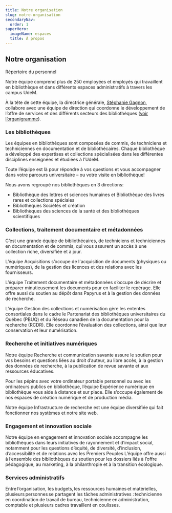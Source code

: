 ```yaml
---
title: Notre organisation
slug: notre-organisation
secondaryNav:
  order: 1
superHero:
  imageName: espaces
  title: À propos
---
```


## Notre organisation

<p><Link to="/nous-joindre/notre-equipe" Icon>Répertoire du personnel</Link></p>

Notre équipe comprend plus de 250 employées et employés qui travaillent en bibliothèque et dans différents espaces administratifs à travers les campus UdeM.  

À la tête de cette équipe, la directrice générale, [Stéphanie Gagnon](stephanie-gagnon), collabore avec une équipe de direction qui coordonne le développement de l’offre de services et des différents secteurs des bibliothèques ([voir l’organigramme](/a-propos/organigramme-bibliotheques-udem.pdf)). 

### Les bibliothèques

Les équipes en bibliothèques sont composées de commis, de techniciens et techniciennes en documentation et de bibliothécaires. Chaque bibliothèque a développé des expertises et collections spécialisées dans les différentes disciplines enseignées et étudiées à l’UdeM.  

Toute l’équipe est là pour répondre à vos questions et vous accompagner dans votre parcours universitaire – ou votre visite en bibliothèque! 

Nous avons regroupé nos bibliothèques en 3 directions: 

- Bibliothèque des lettres et sciences humaines et Bibliothèque des livres rares et collections spéciales
- Bibliothèques Sociétés et création
- Bibliothèques des sciences de la santé et des bibliothèques scientifiques

### Collections, traitement documentaire et métadonnées

C’est une grande équipe de bibliothécaires, de techniciens et techniciennes en documentation et de commis, qui vous assurent un accès à une collection riche, diversifiée et à jour.  

L’équipe Acquisitions s’occupe de l'acquisition de documents (physiques ou numériques), de la gestion des licences et des relations avec les fournisseurs.  

L’équipe Traitement documentaire et métadonnées s’occupe de décrire et préparer minutieusement les documents pour en faciliter le repérage. Elle offre aussi du soutien au dépôt dans Papyrus et à la gestion des données de recherche. 

L’équipe Gestion des collections et numérisation gère les ententes consortiales dans le cadre le Partenariat des bibliothèques universitaires du Québec (PBUQ) et du Réseau canadien de la documentation pour la recherche (RCDR). Elle coordonne l’évaluation des collections, ainsi que leur conservation et leur numérisation. 

### Recherche et initiatives numériques

Notre équipe Recherche et communication savante assure le soutien pour vos besoins et questions liées au droit d’auteur, au libre accès, à la gestion des données de recherche, à la publication de revue savante et aux ressources éducatives.

Pour les pépins avec votre ordinateur portable personnel ou avec les ordinateurs publics en bibliothèque, l’équipe Expérience numérique en bibliothèque vous aide à distance et sur place. Elle s’occupe également de nos espaces de création numérique et de production média. 

Notre équipe Infrastructure de recherche est une équipe diversifiée qui fait fonctionner nos systèmes et notre site web.

### Engagement et innovation sociale

Notre équipe en engagement et innovation sociale accompagne les bibliothèques dans leurs initiatives de rayonnement et d’impact social, notamment pour les questions d’équité, de diversité, d’inclusion, d’accessibilité et de relations avec les Premiers Peuples L’équipe offre aussi à l’ensemble des bibliothèques du soutien pour les dossiers liés à l’offre pédagogique, au marketing, à la philanthropie et à la transition écologique. 

### Services administratifs

Entre l’organisation, les budgets, les ressources humaines et matérielles, plusieurs personnes se partagent les tâches administratives : technicienne en coordination de travail de bureau, technicienne en administration, comptable et plusieurs cadres travaillent en coulisses.    

